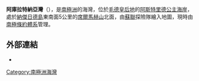 {{Coord|70|45|S|11|48|E|display=title}}

'''阿庫拉特納亞灣'''（{{lang-en|Akkuratnaya Cove}}），是[[南極洲|南極洲]]的海灣，位於[[毛德皇后地|毛德皇后地]]的[[阿斯特里德公主海岸|阿斯特里德公主海岸]]，處於[[納傑日德島|納傑日德島]]東南面5公里的[[席爾馬赫山|席爾馬赫山]]北面，由[[蘇聯|蘇聯]]探險隊繪入地圖，現時由[[南極條約體系|南極條約體系]]管理。

==外部連結==
* {{usgs-gazetteer|id=171}}

{{Antarctica-geo-stub}}
[[Category:南極洲海灣|Category:南極洲海灣]]